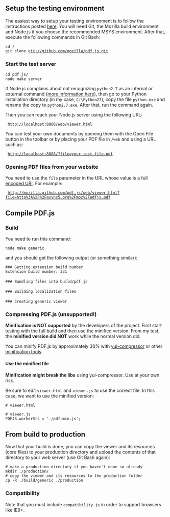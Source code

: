 == Setup the testing environment ==

The easiest way to setup your testing environment is to follow the instructions posted [https://github.com/mozilla/pdf.js/wiki/Setting-up-pdf.js-Development-Environment-for-Windows here]. You will need Git, the Mozilla build environment and Node.js if you choose the recommended MSYS environment. After that, execute the following commands in Git Bash:

 cd <website-js-dir>/
 git clone git://github.com/mozilla/pdf.js.git

=== Start the test server ===

 cd pdf.js/
 node make server

If Node.js complains about not recognizing <tt>python2.7</tt> as an internal or external command ([https://github.com/mozilla/pdf.js/issues/2016#issuecomment-8008140 more information here]), then go to your Python installation directory (in my case, <tt>C:\Python27</tt>), copy the file <tt>python.exe</tt> and rename the copy to <tt>python2.7.exe</tt>. After that, run the command again.

Then you can reach your Node.js server using the following URL:

  http://localhost:8888/web/viewer.html

You can test your own documents by opening them with the Open File button in the toolbar or by placing your PDF file in <tt>/web</tt> and using a URL such as:

  http://localhost:8888/?file=your-test-file.pdf

=== Opening PDF files from your website ===

You need to use the <tt>file</tt> parameter in the URL whose value is a full [https://developer.mozilla.org/en-US/docs/Web/JavaScript/Reference/Global_Objects/encodeURIComponent encoded URI]. For example:

  http://mozilla.github.com/pdf.js/web/viewer.html?file=http%3A%2F%2Fasync5.org%2Fmoz%2Fpdfjs.pdf

== Compile PDF.js ==

=== Build ===
You need to run this command:

 node make generic

and you should get the following output (or something similar):
 
 ### Getting extension build number
 Extension build number: 331
 
 ### Bundling files into build/pdf.js
 
 ### Building localization files
 
 ### Creating generic viewer

=== Compressing PDF.js (unsupported!) ===

'''Minification is NOT supported''' by the developers of the project. First start testing with the full build and then use the minified version. From my test, the '''minified version did NOT''' work while the normal version did.

You can minify PDF.js by approximately 30% with [http://yui.github.com/yuicompressor yui-compressor] or other [http://stackoverflow.com/questions/28932/best-javascript-compressor minification tools].

==== Use the minified file ====

'''Minification might break the libs''' using yui-compressor. Use at your own risk.

Be sure to edit <tt>viewer.html</tt> and <tt>viewer.js</tt> to use the correct file. In this case, we want to use the minified version:

 # viewer.html
 <script type="text/javascript" src="./pdf-min.js"></script>

 # viewer.js
 PDFJS.workerSrc = './pdf-min.js';

== From build to production ==

Now that your build is done, you can copy the viewer and its resources (core files) to your production directory and upload the contents of that directory to your web server (use Git Bash again):

 # make a production directory if you haven't done so already
 mkdir ./production/
 # copy the viewer and its resources to the production folder
 cp -R ./build/generic ./production

=== Compatibility ===

Note that you must include <tt>compatibility.js</tt> in order to support browsers like IE9+.